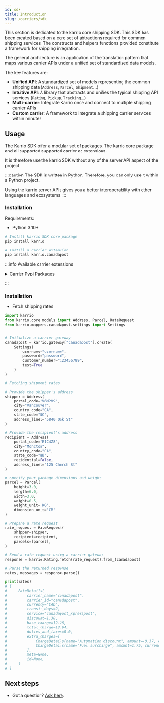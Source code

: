 ```yaml
---
id: sdk
title: Introduction
slug: /carriers/sdk
---
```


This section is dedicated to the karrio core shipping SDK. This SDK has been created
based on a core set of abtractions required for common shipping services. The constructs
and helpers functions provided constitute a framework for shipping integration.

The general architecture is an application of the translation pattern that maps various carrier 
APIs under a unified set of standardized data models.

The key features are:

- **Unified API**: A standardized set of models representing the common shipping data (`Address`, `Parcel`, `Shipment`...)
- **Intuitive API**: A library that abstracts and unifies the typical shipping API services (`Rating`, `Pickup`, `Tracking`...)
- **Multi-carrier**: Integrate Karrio once and connect to multiple shipping carrier APIs
- **Custom carrier**: A framework to integrate a shipping carrier services within minutes

## Usage

The Karrio SDK offer a modular set of packages. The karrio core package and all supported
supported carrier as extensions.

It is therefore use the karrio SDK without any of the server API aspect of the project.

:::caution
The SDK is written in Python. Therefore, you can only use it within a Python project.

Using the karrio server APIs gives you a better interoperability with other languages
and ecosystems.
:::

### Installation

Requirements:

- Python 3.10+

```bash
# Install karrio SDK core package
pip install karrio

# Install a carrier extension
pip install karrio.canadapost
```

:::info Available carrier extensions

<details>
<summary>Carrier Pypi Packages</summary>

- `karrio.aramex`
- `karrio.australiapost`
- `karrio.canadapost`
- `karrio.canpar`
- `karrio.dhl-express`
- `karrio.dhl-universal`
- `karrio.dicom`
- `karrio.fedex`
- `karrio.purolator`
- `karrio.royalmail`
- `karrio.sendle`
- `karrio.sf-express`
- `karrio.tnt`
- `karrio.ups`
- `karrio.usps`
- `karrio.usps-international`
- `karrio.yanwen`
- `karrio.yunexpress`

</details>

:::

### Installation

- Fetch shipping rates

```python
import karrio
from karrio.core.models import Address, Parcel, RateRequest
from karrio.mappers.canadapost.settings import Settings


# Initialize a carrier gateway
canadapost = karrio.gateway["canadapost"].create(
    Settings(
        username="username",
        password="password",
        customer_number="123456789",
        test=True
    )
)

# Fetching shipment rates

# Provide the shipper's address
shipper = Address(
    postal_code="V6M2V9",
    city="Vancouver",
    country_code="CA",
    state_code="BC",
    address_line1="5840 Oak St"
)

# Provide the recipient's address
recipient = Address(
    postal_code="E1C4Z8",
    city="Moncton",
    country_code="CA",
    state_code="NB",
    residential=False,
    address_line1="125 Church St"
)

# Specify your package dimensions and weight
parcel = Parcel(
    height=3.0,
    length=6.0,
    width=3.0,
    weight=0.5,
    weight_unit='KG',
    dimension_unit='CM'
)

# Prepare a rate request
rate_request = RateRequest(
    shipper=shipper,
    recipient=recipient,
    parcels=[parcel],
)

# Send a rate request using a carrier gateway
response = karrio.Rating.fetch(rate_request).from_(canadapost)

# Parse the returned response
rates, messages = response.parse()

print(rates)
# [
#     RateDetails(
#         carrier_name="canadapost",
#         carrier_id="canadapost",
#         currency="CAD",
#         transit_days=2,
#         service="canadapost_xpresspost",
#         discount=1.38,
#         base_charge=12.26,
#         total_charge=13.64,
#         duties_and_taxes=0.0,
#         extra_charges=[
#             ChargeDetails(name="Automation discount", amount=-0.37, currency="CAD"),
#             ChargeDetails(name="Fuel surcharge", amount=1.75, currency="CAD"),
#         ],
#         meta=None,
#         id=None,
#     )
# ]
```

## Next steps

- Got a question? [Ask here](https://github.com/karrioapi/karrio/discussions).

